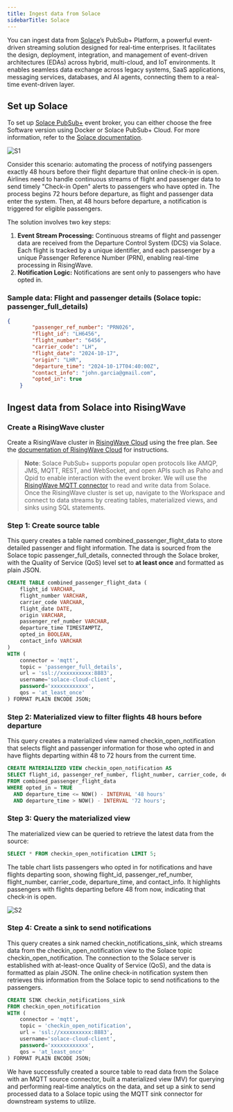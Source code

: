 ```yaml
---
title: Ingest data from Solace
sidebarTitle: Solace
---
```


You can ingest data from [Solace](https://solace.com/)’s PubSub+ Platform, a powerful event-driven streaming solution designed for real-time enterprises. It facilitates the design, deployment, integration, and management of event-driven architectures (EDAs) across hybrid, multi-cloud, and IoT environments. It enables seamless data exchange across legacy systems, SaaS applications, messaging services, databases, and AI agents, connecting them to a real-time event-driven layer.

## Set up Solace

To set up [Solace PubSub+](https://solace.com/try-it-now/) event broker, you can either choose the free Software version using Docker or Solace PubSub+ Cloud. For more information, refer to the [Solace documentation](https://www.notion.so/Automating-Airline-Operations-with-Solace-and-RisingWave-123f0d69cb7680b09a1ec1d7315a49fa?pvs=21). 

![S1](https://github.com/user-attachments/assets/c030b1a8-60bd-46cf-97b3-a5eee5a8953b)


Consider this scenario: automating the process of notifying passengers exactly 48 hours before their flight departure that online check-in is open. Airlines need to handle continuous streams of flight and passenger data to send timely "Check-in Open" alerts to passengers who have opted in. The process begins 72 hours before departure, as flight and passenger data enter the system. Then, at 48 hours before departure, a notification is triggered for eligible passengers.

The solution involves two key steps:

1. **Event Stream Processing:** Continuous streams of flight and passenger data are received from the Departure Control System (DCS) via Solace. Each flight is tracked by a unique identifier, and each passenger by a unique Passenger Reference Number (PRN), enabling real-time processing in RisingWave.
2. **Notification Logic:** Notifications are sent only to passengers who have opted in.

### Sample data: Flight and passenger details (Solace topic: passenger_full_details)

```json
{
        "passenger_ref_number": "PRN026",
        "flight_id": "LH6456",
        "flight_number": "6456",
        "carrier_code": "LH",
        "flight_date": "2024-10-17",
        "origin": "LHR",
        "departure_time": "2024-10-17T04:40:00Z",
        "contact_info": "john.garcia@gmail.com",
        "opted_in": true
    }
```

## **Ingest data from Solace into RisingWave**

### Create a RisingWave cluster[](https://docs.risingwave.com/docs/current/ingest-from-upstash-kafka/#create-a-risingwave-cluster)

Create a RisingWave cluster in [RisingWave Cloud](https://cloud.risingwave.com/) using the free plan. See the [documentation of RisingWave Cloud](https://docs.risingwave.com/cloud/manage-clusters/) for instructions.

> **Note**: Solace PubSub+ supports popular open protocols like AMQP, JMS, MQTT, REST, and WebSocket, and open APIs such as Paho and Qpid to enable interaction with the event broker. We will use the [RisingWave MQTT connector](https://docs.risingwave.com/docs/current/ingest-from-mqtt/) to read and write data from Solace.
Once the RisingWave cluster is set up, navigate to the Workspace and connect to data streams by creating tables, materialized views, and sinks using SQL statements.

### Step 1: Create source table

This query creates a table named combined_passenger_flight_data to store detailed passenger and flight information. The data is sourced from the Solace topic passenger_full_details, connected through the Solace broker, with the Quality of Service (QoS) level set to **at least once** and formatted as plain JSON.

```sql
CREATE TABLE combined_passenger_flight_data (
    flight_id VARCHAR,
    flight_number VARCHAR,
    carrier_code VARCHAR,
    flight_date DATE,
    origin VARCHAR,
    passenger_ref_number VARCHAR,
    departure_time TIMESTAMPTZ,
    opted_in BOOLEAN,
    contact_info VARCHAR
)
WITH (
    connector = 'mqtt',
    topic = 'passenger_full_details',
    url = 'ssl://xxxxxxxxxx:8883',
    username='solace-cloud-client',
    password='xxxxxxxxxxxx', 
    qos = 'at_least_once'
) FORMAT PLAIN ENCODE JSON;
```

### Step 2: Materialized view to filter flights 48 hours before departure

This query creates a materialized view named checkin_open_notification that selects flight and passenger information for those who opted in and have flights departing within 48 to 72 hours from the current time.

```sql
CREATE MATERIALIZED VIEW checkin_open_notification AS
SELECT flight_id, passenger_ref_number, flight_number, carrier_code, departure_time, contact_info
FROM combined_passenger_flight_data
WHERE opted_in = TRUE
  AND departure_time <= NOW() - INTERVAL '48 hours'
  AND departure_time > NOW() - INTERVAL '72 hours';
```

### Step 3: Query the materialized view[](https://docs.risingwave.com/docs/current/ingest-from-upstash-kafka/#query-the-materialized-view)

The materialized view can be queried to retrieve the latest data from the source:

```sql
SELECT * FROM checkin_open_notification LIMIT 5;
```

The table chart lists passengers who opted in for notifications and have flights departing soon, showing flight_id, passenger_ref_number, flight_number, carrier_code, departure_time, and contact_info. It highlights passengers with flights departing before 48 from now, indicating that check-in is open.

![S2](https://github.com/user-attachments/assets/faa941e5-7527-4fba-a60b-998580bebd0f)

### Step 4: Create a sink to send notifications

This query creates a sink named checkin_notifications_sink, which streams data from the checkin_open_notification view to the Solace topic checkin_open_notification. The connection to the Solace server is established with at-least-once Quality of Service (QoS), and the data is formatted as plain JSON. The online check-in notification system then retrieves this information from the Solace topic to send notifications to the passengers.

```sql
CREATE SINK checkin_notifications_sink
FROM checkin_open_notification
WITH (
    connector = 'mqtt',
    topic = 'checkin_open_notification',
    url = 'ssl://xxxxxxxxxx:8883',
    username='solace-cloud-client',
    password='xxxxxxxxxxxx', 
    qos = 'at_least_once'
) FORMAT PLAIN ENCODE JSON;
```

We have successfully created a source table to read data from the Solace with an MQTT source connector, built a materialized view (MV) for querying and performing real-time analytics on the data, and set up a sink to send processed data to a Solace topic using the MQTT sink connector for downstream systems to utilize.